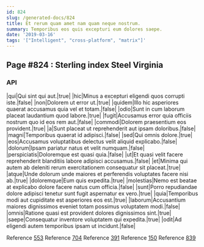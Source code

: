 ```yaml
---
id: 824
slug: /generated-docs/824
title: Et rerum quam amet nam quam neque nostrum.
summary: Temporibus eos quis excepturi eum dolores saepe.
date: '2019-03-16'
tags: '["Intelligent", "cross-platform", "matrix"]'
---
```


## Page #824 : Sterling index Steel Virginia
### API

|qui|Qui sint qui aut.|true|
|hic|Minus a excepturi eligendi quos corrupti iste.|false|
|non|Dolorem ut error ut.|true|
|quidem|Illo hic asperiores quaerat accusamus quia vel et totam.|false|
|odio|Sunt in cum laborum placeat laudantium quod labore.|true|
|fugit|Accusamus error quia officiis nostrum quo id eos rem aut.|false|
|commodi|Dolorem praesentium eos provident.|true|
|a|Sunt placeat ut reprehenderit aut ipsam doloribus.|false|
|magni|Temporibus quaerat id adipisci.|false|
|sed|Qui omnis dolore.|true|
|eos|Accusamus voluptatibus delectus velit aliquid explicabo.|false|
|dolorum|Ipsam pariatur natus et velit numquam.|false|
|perspiciatis|Doloremque est quasi quia.|false|
|ut|Et quasi velit facere reprehenderit blanditiis labore adipisci accusamus.|false|
|et|Minima qui autem ab deleniti rerum exercitationem consequatur sit placeat.|true|
|atque|Unde dolorum unde maiores et perferendis voluptates facere nisi ab.|true|
|doloremque|Eum quis expedita.|true|
|molestias|Nemo est beatae at explicabo dolore facere natus cum officia.|false|
|sunt|Porro repudiandae dolore adipisci tenetur sunt fugit aspernatur ex vero.|true|
|quia|Temporibus modi aut cupiditate est asperiores eos est.|true|
|laborum|Accusantium maiores dignissimos eveniet totam possimus voluptatem modi.|false|
|omnis|Ratione quasi est provident dolores dignissimos sint.|true|
|saepe|Consequatur inventore voluptatem qui expedita.|true|
|odit|Ad eligendi autem temporibus ipsam ut incidunt.|false|

Reference [553](/generated-docs/553)
Reference [704](/generated-docs/704)
Reference [391](/generated-docs/391)
Reference [150](/generated-docs/150)
Reference [839](/generated-docs/839)



